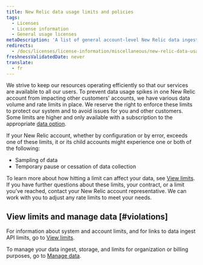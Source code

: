 ```yaml
---
title: New Relic data usage limits and policies
tags:
  - Licenses
  - License information
  - General usage licenses
metaDescription: 'A list of general account-level New Relic data ingest and storage limits, with links to other data limits docs.'
redirects:
  - /docs/licenses/license-information/miscellaneous/new-relic-data-usage-limits-policies
freshnessValidatedDate: never
translate:
  - fr
---
```


We strive to keep our resources operating efficiently so that our services are available to all our users. To prevent data usage spikes in one New Relic account from impacting other customers' accounts, we have various data volume and rate limits in place. We reserve the right to enforce these limits to protect our system and to avoid issues for you and other customers. Some limits are higher and only available with a subscription to the appropriate [data option](/docs/data-apis/manage-data/manage-data-coming-new-relic#data-prices).

If your New Relic account, whether by configuration or by error, exceeds one of these limits, it or its child accounts might experience one or both of the following:

* Sampling of data
* Temporary pause or cessation of data collection

To learn more about how hitting a limit can affect your data, see [View limits](/docs/telemetry-data-platform/ingest-manage-data/manage-data/view-system-limits). If you have further questions about these limits, your contract, or a limit you've reached, contact your New Relic account representative. We can work with you to adjust any rate limits to meet your needs.

## View limits and manage data [#violations]

For information about system and account limits, and for links to data ingest API limits, go to [View limits](/docs/telemetry-data-platform/ingest-manage-data/manage-data/view-system-limits).

To manage your data ingest, storage, and limits for organization or billing purposes, go to [Manage data](/docs/telemetry-data-platform/manage-data/manage-your-data).
